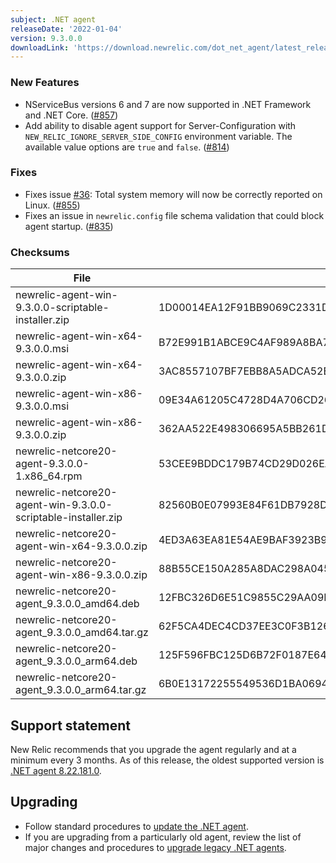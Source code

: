 ```yaml
---
subject: .NET agent
releaseDate: '2022-01-04'
version: 9.3.0.0
downloadLink: 'https://download.newrelic.com/dot_net_agent/latest_release'
---
```


### New Features

* NServiceBus versions 6 and 7 are now supported in .NET Framework and .NET Core. ([#857](https://github.com/newrelic/newrelic-dotnet-agent/pull/857))
* Add ability to disable agent support for Server-Configuration with `NEW_RELIC_IGNORE_SERVER_SIDE_CONFIG` environment variable. The available value options are `true` and `false`. ([#814](https://github.com/newrelic/newrelic-dotnet-agent/pull/814))

### Fixes

* Fixes issue [#36](https://github.com/newrelic/newrelic-dotnet-agent/issues/36): Total system memory will now be correctly reported on Linux. ([#855](https://github.com/newrelic/newrelic-dotnet-agent/pull/855))
* Fixes an issue in `newrelic.config` file schema validation that could block agent startup. ([#835](https://github.com/newrelic/newrelic-dotnet-agent/pull/835))

### Checksums

| File                                                          | SHA - 256  Hash                                                  |
| ------------------------------------------------------------- | ---------------------------------------------------------------- |
| newrelic-agent-win-9.3.0.0-scriptable-installer.zip           | 1D00014EA12F91BB9069C2331D11BE6310D3F656CA0BB95B305622C84B954C7F |
| newrelic-agent-win-x64-9.3.0.0.msi                            | B72E991B1ABCE9C4AF989A8BA7690D00A2B268CA33B0FB23520736B1AC5E02DC |
| newrelic-agent-win-x64-9.3.0.0.zip                            | 3AC8557107BF7EBB8A5ADCA52E49BFB9CD67A6423D56926F5160D69D406CB1C0 |
| newrelic-agent-win-x86-9.3.0.0.msi                            | 09E34A61205C4728D4A706CD2665FDA1AA113D15E68DF26C561B31BBEB9ADB51 |
| newrelic-agent-win-x86-9.3.0.0.zip                            | 362AA522E498306695A5BB261DA82EDB289F49FC89CD0AAEF1BFB40E085ACC98 |
| newrelic-netcore20-agent-9.3.0.0-1.x86_64.rpm                 | 53CEE9BDDC179B74CD29D026EAFF00E2C39D175CC5D761C67A9EDB8B931A51C0 |
| newrelic-netcore20-agent-win-9.3.0.0-scriptable-installer.zip | 82560B0E07993E84F61DB7928D417C64482C1398400FD08324F54B815A8718B0 |
| newrelic-netcore20-agent-win-x64-9.3.0.0.zip                  | 4ED3A63EA81E54AE9BAF3923B97409108A2F1D565FE481AFC0A65829E79C0515 |
| newrelic-netcore20-agent-win-x86-9.3.0.0.zip                  | 88B55CE150A285A8DAC298A0455719C8178DDC7DAEFE627B9E7B75FDBB486EB9 |
| newrelic-netcore20-agent_9.3.0.0_amd64.deb                    | 12FBC326D6E51C9855C29AA09EC350AAED9C65D72A78AF4DAFEAB89335768B75 |
| newrelic-netcore20-agent_9.3.0.0_amd64.tar.gz                 | 62F5CA4DEC4CD37EE3C0F3B1262C060087F26FB9680915EBF78AAEC9764CA79D |
| newrelic-netcore20-agent_9.3.0.0_arm64.deb                    | 125F596FBC125D6B72F0187E64E00906C272215C186DCE257ACFE7F4258A40DE |
| newrelic-netcore20-agent_9.3.0.0_arm64.tar.gz                 | 6B0E13172255549536D1BA0694E0400EDBE4BF9336E43FA99CDEF008CFEB0306 |

## Support statement

New Relic recommends that you upgrade the agent regularly and at a minimum every 3 months. As of this release, the oldest supported version is [.NET agent 8.22.181.0](/docs/release-notes/agent-release-notes/net-release-notes/net-agent-8221810).

## Upgrading

* Follow standard procedures to [update the .NET agent](/docs/agents/net-agent/installation-configuration/update-net-agent).
* If you are upgrading from a particularly old agent, review the list of major changes and procedures to [upgrade legacy .NET agents](/docs/agents/net-agent/troubleshooting/upgrade-legacy-net-agents).
